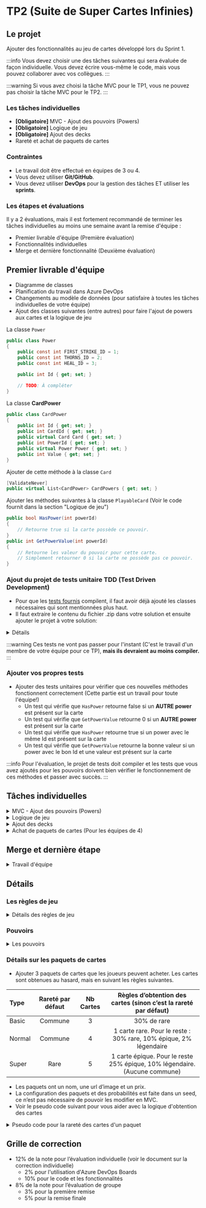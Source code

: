 
# TP2 (Suite de Super Cartes Infinies)

## Le projet

Ajouter des fonctionnalités au jeu de cartes développé lors du Sprint 1.

:::info
Vous devez choisir une des tâches suivantes qui sera évaluée de façon individuelle. Vous devez écrire vous-même le code, mais vous pouvez collaborer avec vos collègues.
:::

:::warning
Si vous avez choisi la tâche MVC pour le TP1, vous ne pouvez pas choisir la tâche MVC pour le TP2.
:::

### Les tâches individuelles

- **\[Obligatoire\]** MVC - Ajout des pouvoirs (Powers)
- **\[Obligatoire\]** Logique de jeu
- **\[Obligatoire\]** Ajout des decks
- Rareté et achat de paquets de cartes

### Contraintes

- Le travail doit être effectué en équipes de 3 ou 4.
- Vous devez utiliser **Git/GitHub**.
- Vous devez utiliser **DevOps** pour la gestion des tâches ET utiliser les **sprints**.

### Les étapes et évaluations

Il y a 2 évaluations, mais il est fortement recommandé de terminer les tâches individuelles au moins une semaine avant la remise d'équipe :

- Premier livrable d'équipe (Première évaluation)
- Fonctionnalités individuelles
- Merge et dernière fonctionnalité (Deuxième évaluation)

## Premier livrable d'équipe

- Diagramme de classes
- Planification du travail dans Azure DevOps
- Changements au modèle de données (pour satisfaire à toutes les tâches individuelles de votre équipe)
- Ajout des classes suivantes (entre autres) pour faire l'ajout de powers aux cartes et la logique de jeu

La classe `Power`

```csharp
public class Power
{
    public const int FIRST_STRIKE_ID = 1;
    public const int THORNS_ID = 2;
    public const int HEAL_ID = 3;

    public int Id { get; set; }

    // TODO: À compléter
}
```

La classe **CardPower**

```csharp
public class CardPower
{
    public int Id { get; set; }
    public int CardId { get; set; }
    public virtual Card Card { get; set; }
    public int PowerId { get; set; }
    public virtual Power Power { get; set; }
    public int Value { get; set; }
}
```

Ajouter de cette méthode à la classe `Card`

```csharp
[ValidateNever]
public virtual List<CardPower> CardPowers { get; set; }
```

Ajouter les méthodes suivantes à la classe `PlayableCard` (Voir le code fournit dans la section "Logique de jeu")

```csharp
public bool HasPower(int powerId)
{
    // Retourne true si la carte possède ce pouvoir.
}
public int GetPowerValue(int powerId)
{
    // Retourne les valeur du pouvoir pour cette carte.
    // Simplement retourner 0 si la carte ne possède pas ce pouvoir.
}
```

### Ajout du projet de tests unitaire TDD (Test Driven Development)

- Pour que les [tests fournis](https://cegepedouardmontpetit.sharepoint.com/:u:/s/CMT420InformatiqueComitesCours-5W5/ETZ9RkBd_XxLulRU65bykOgBoy1J2h18KbqpFUgoup1J2w?e=IKFuWa) compilent, il faut avoir déjà ajouté les classes nécessaires qui sont mentionnées plus haut.
- Il faut extraire le contenu du fichier .zip dans votre solution et ensuite ajouter le projet à votre solution:

<details>
    <summary>Détails</summary>

    ![alt text](image-3.png)

</details>

:::warning
Ces tests ne vont pas passer pour l'instant (C'est le travail d'un membre de votre équipe pour ce TP), **mais ils devraient au moins compiler.**
:::

### Ajouter vos propres tests

- Ajouter des tests unitaires pour vérifier que ces nouvelles méthodes fonctionnent correctement (Cette partie est un travail pour toute l'équipe!)
  - Un test qui vérifie que `HasPower` retourne false si un **AUTRE power** est présent sur la carte
  - Un test qui vérifie que `GetPowerValue` retourne 0 si un **AUTRE power** est présent sur la carte
  - Un test qui vérifie que `HasPower` retourne true si un power avec le même Id est présent sur la carte
  - Un test qui vérifie que `GetPowerValue` retourne la bonne valeur si un power avec le bon Id et une valeur est présent sur la carte

:::info
Pour l'évaluation, le projet de tests doit compiler et les tests que vous avez ajoutés pour les pouvoirs doivent bien vérifier le fonctionnement de ces méthodes et passer avec succès.
:::

## Tâches individuelles

<details>
    <summary>MVC - Ajout des pouvoirs (Powers)</summary>

**Partie .Net:** - Les cartes peuvent avoir un certains nombres de pouvoirs. - Un pouvoir a un nom, une description et un icône. - Quand une carte possède un pouvoir, il peut y avoir une valeur entière en plus de la relation (Voir les pouvoirs dans les [règles de jeu](#les-règles-de-jeu)) - Utiliser les Ids de pouvoirs de la classe Power dans votre seed (Comme **HEAL_ID**) - Pouvoir associer les pouvoirs aux cartes dans le menu **Edit** (MVC) - Voir la liste des pouvoirs d'une carte et pouvoir les retirer un à un - Pouvoir ajouter un nouveau pouvoir avec une valeur entière - Afficher les pouvoirs (nom et valeur) des cartes dans l'index de cartes dans une nouvelle colonne - Ajouter les pouvoirs dans le seed. Chaque pouvoir doit être sur au moins une des cartes que le joueur possède par défaut.

**Partie Angular:** - Voir les pouvoirs avec leur valeur sur les cartes sur le client, dans tous les endroits (Mes cartes, magasin, pendant une partie, etc) - Animer les pouvoirs en cliquant sur une carte dans Mes Cartes (Afficher l'icône du pouvoir sur la carte pendant 2 secondes) - Afficher les pouvoirs un après l'autre si il y en a plusieurs - Note: On fait ça pour tester les animations et être prêt à les afficher pendant un match

</details>

<details>
    <summary>Logique de jeu</summary>
    - Faire passer les tests de TDD (Voir les [règles de jeu](#les-règles-de-jeu))

L'event **PlayCardEvent**

```csharp
public class PlayCardEvent : MatchEvent
{
    // TODO: Ajouter tout ce qui manque
    public PlayCardEvent(MatchPlayerData currentPlayerData, int playableCardId)
    {
    }
}
```

    - IMPORTANT: Il faut ajouter un pouvoir de votre choix. Si vous n'êtes pas certain ou si vous manquez d'inspiration, demandez à votre enseignant!
    - Il faut écrire des tests pour **le pouvoir au choix** et ils doivent également passer avec succès
    - IMPORTANT: En écrivant la logique de jeu, il faut utiliser des MatchEvents. Ces MatchsEvents vont être utilisés pour rejouer les changements sur le client.
    - Il faut donc au moint un MatchEvent pour **chaque pouvoir**, mais également un lorsqu'une carte **attaque, reçoit des dégâts ou meurt**.
    - Conseil: Ajoutez également un **CardActivationEvent**, ce sera un bon endroit pour gérer le combat et vérifier les pouvoirs d'une carte et les déclencher
    - Conseil: Utilisez les méthodes **HasPower** et **GetPowerValue** que vous avez ajouté à PlayableCard pour écrire la logique de jeu.

    - Le diagramme suivant donne une façon de faire pour gérer les events lors d'un combat. Le CardActivationEvent est un bon event pour inclure la logique de plusieurs pouvoirs, comme Heal. - Dans le diagramme, on peut voir que les CardDamageEvent des attaques sont directement sous l'event CardActivationEvent. Si vous préférez ajouter un AttackEvent qui s'occupe de gérer les dégâts d'attaque que se font les deux cartes, c'est une bonne idée.

    <Tabs queryString="cas-courant">
        <TabItem value="cas-simple" label="Cas simple" default>
            ```mermaid
            ---
            config:
                class:
                    hideEmptyMembersBox: true
            ---
            classDiagram
                class PlayerEndTurnEvent["PlayerEndTurnEvent"]:::dotted {
                    PlayerId: 2
                }
                class CombatEvent["CombatEvent"]
                class CardActivationEvent1["CardActivationEvent"]:::dotted {
                    PlayerId: 2
                    PlayableCardId: 44
                }
                class CardActivationEvent2["CardActivationEvent"] {
                    PlayerId: 2
                    PlayableCardId: 42
                }
                class CardDamageEvent1["CardDamageEvent"] {
                    PlayerId: 1
                    PlayableCardId: 33
                    Damage: 2
                }
                class CardDamageEvent2["CardDamageEvent"]:::dotted {
                    PlayerId: 2
                    PlayableCardId: 44
                    Damage: 5
                }
                class PlayerDamageEvent["PlayerDamageEvent"]:::dotted {
                    PlayerId: 1
                    Damage: 2
                }
                class CardDeathEvent1["CardDeathEvent"] {
                    PlayerId: 2
                    PlayableCardId: 44
                }
                class PlayerDeathEvent["PlayerDeathEvent"]:::dotted {
                    WinningPlayerId: 2
                    LosingPlayerId: 1
                }
                class PlayerStartTurnEvent["PlayerStartTurnEvent"] {
                    PlayerId: 1
                }
                class GainManaEvent["GainManaEvent"] {
                    PlayerId: 1
                    Mana: 3
                }
                class PlayerDrawCard["PlayerDrawCard"] {
                    PlayerId: 1
                    PlayableCardId:38
                }
                PlayerEndTurnEvent -- CombatEvent
                CombatEvent -- CardActivationEvent1
                CardActivationEvent1 -- CardDamageEvent1
                CardActivationEvent1 -- CardDamageEvent2
                CombatEvent -- CardActivationEvent2
                CardDamageEvent2 -- CardDeathEvent1
                CardActivationEvent2 -- PlayerDamageEvent
                PlayerDamageEvent -- PlayerDeathEvent
                PlayerEndTurnEvent -- PlayerStartTurnEvent
                PlayerStartTurnEvent -- GainManaEvent
                PlayerStartTurnEvent -- PlayerDrawCard
                click PlayerEndTurnEvent call eval('') "La carte 42 a été mise en jeu.</br>C'est la 2ième carte pour le joueur 2 qui avait déjà mis la carte 44 en jeu.</br>La carte 33 est déjà en jeu pour l'adversaire."
                click CardActivationEvent1 call eval('') "La carte 44 était en jeu et attaque la carte 33,</br>mais n'arrive pas à la vaincre."
                click CardDamageEvent2 call eval('') "La carte 33 se défend</br>et tue la carte 44."
                click PlayerDamageEvent call eval('') "La carte 42 attaque directement le joueur 1</br>car il n'a pas de 2ième carte en jeu."
                click PlayerDeathEvent call eval('') "Le joueur 1 n'avait plus qu'un point de vie</br>et perd la partie!"
                classDef dotted stroke:#333,stroke-width:4px;
            ```
    </TabItem>
    <TabItem value="cas-complexe" label="Cas complexe">
            ```mermaid
            ---
            config:
                class:
                    hideEmptyMembersBox: true
            ---
            classDiagram
                class PlayerEndTurnEvent["PlayerEndTurnEvent"]:::dotted {
                    PlayerId: 2
                }
                class CombatEvent["CombatEvent"]
                class CardActivationEvent1["CardActivationEvent"]:::dotted {
                    PlayerId: 2
                    PlayableCardId: 44
                }
                class CardActivationEvent2["CardActivationEvent"] {
                    PlayerId: 2
                    PlayableCardId: 42
                }
                class HealEvent["HealEvent"]:::dotted {
                    PlayerId: 2
                    PlayableCardId: 44
                    Value: 3
                }
                class ThornsEvent["ThornsEvent"] {
                    PlayerId: 1
                    PlayableCardId: 33
                    Value: 2
                }
                class AttackEvent1["AttackEvent"]:::dotted {
                    PlayerId: 2
                    PlayableCardId: 44
                }
                class AttackEvent2["AttackEvent"] {
                    PlayerId: 2
                    PlayableCardId: 42
                }
                class CardHealEvent1["CardHealEvent"]:::dotted {
                    PlayerId: 2
                    PlayableCardId: 44
                    Value: 2
                }
                class CardHealEvent2["CardHealEvent"]:::dotted {
                    PlayerId: 2
                    PlayableCardId: 42
                    Value: 1
                }
                class CardDamageEvent1["CardDamageEvent"] {
                    PlayerId: 2
                    PlayableCardId: 44
                    Damage: 2
                }
                class CardDamageEvent2["CardDamageEvent"] {
                    PlayerId: 1
                    PlayableCardId: 33
                    Damage: 2
                }
                class FirstStrikeEvent["FirstStrikeEvent"]:::dotted {
                    PlayerId: 2
                    PlayableCardId: 44
                }
                class PlayerDamageEvent["PlayerDamageEvent"]:::dotted {
                    PlayerId: 1
                    Damage: 2
                }
                class CardDeathEvent["CardDeathEvent"] {
                    PlayerId: 1
                    PlayableCardId: 33
                }
                class PlayerDeathEvent["PlayerDeathEvent"]:::dotted {
                    WinningPlayerId: 2
                    LosingPlayerId: 1
                }
                class PlayerStartTurnEvent["PlayerStartTurnEvent"]:::dotted {
                    PlayerId: 1
                }
                class GainManaEvent["GainManaEvent"] {
                    PlayerId: 1
                    Mana: 3
                }
                class PlayerDrawCard["PlayerDrawCard"] {
                    PlayerId: 1
                    PlayableCardId:38
                }
                PlayerEndTurnEvent -- CombatEvent
                CombatEvent -- CardActivationEvent1
                CardActivationEvent1 -- HealEvent
                CardActivationEvent1 -- ThornsEvent
                CardActivationEvent1 -- AttackEvent1
                HealEvent -- CardHealEvent1
                HealEvent -- CardHealEvent2
                ThornsEvent -- CardDamageEvent1
                AttackEvent1 -- CardDamageEvent2
                CardDamageEvent2 -- CardDeathEvent
                AttackEvent1 -- FirstStrikeEvent
                CombatEvent -- CardActivationEvent2
                CardActivationEvent2 -- AttackEvent2
                AttackEvent2 -- PlayerDamageEvent
                PlayerDamageEvent -- PlayerDeathEvent
                PlayerEndTurnEvent -- PlayerStartTurnEvent
                PlayerStartTurnEvent -- GainManaEvent
                PlayerStartTurnEvent -- PlayerDrawCard
                click PlayerEndTurnEvent call eval('') "La carte 42 a été mise en jeu.</br>C'est la 2ième carte pour le joueur 2 qui avait déjà mis la carte 44 en jeu.</br>La carte 33 est déjà en jeu pour l'adversaire."
                click CardActivationEvent1 call eval('') "La carte 42 a le pouvoir Heal 3 et le pouvoir First Strike.</br>Son adversaire a la carte 33 qui a le pouvoir Thorns 2."
                click HealEvent call eval('') "Guérit jusqu'à 3 de Health sur toutes les cartes du joueur."
                click CardHealEvent1 call eval('') "Il manquait seulement 2 de Health sur cette carte."
                click CardHealEvent2 call eval('') "Il manquait seulement 1 de Health sur cette carte."
                click AttackEvent1 call eval('') "C'est conseillé de créer un AttackEvent pour garder CardActivationEvent le plus simple que possible."
                click FirstStrikeEvent call eval('') "Comme la carte 33 a été tuée par la carte 42 qui a First Strike, on génère cet event pour que le client puisse afficher l'icône et la carte 44 ne reçoit pas de dégâts."
                click PlayerDamageEvent call eval('') "La carte 42 attaque directement le joueur 1 car il n'a pas de 2ième carte en jeu."
                click PlayerDeathEvent call eval('') "Le joueur 1 n'avait plus que 1 point de vie et perd la partie."
                click PlayerStartTurnEvent call eval('') "Pour garder le code simple, on ne va pas vérifier si la partie est terminée avant de faire chaque événement pour l'instant."
                classDef dotted stroke:#333,stroke-width:4px;
            ```
        </TabItem>
    </Tabs>

</details>

<details>
    <summary>Ajout des decks</summary>
    - Un deck a un nom en plus de contenir des cartes (les cartes qu'un joueur possède)
    - Lors du register, un deck qui se nomme "Depart" est créé automatiquement avec toutes les cartes du joueur. (C'est le deck courant du joueur)
    - Une même carte peut faire partie de plusieurs decks. (Les decks sont indépendants les uns des autres)
    - Si j'ai une copie (1 entrée OwnedCard) pour une carte, je peux la mettre au maximum une fois dans un deck. Si j'en ai N, je peux en ajouter N.
        - Donc quand j'ajoute une carte à un deck, je dois proposer à l'usager **SES** cartes qui ne sont **PAS** déjà dans **CE** deck.
    - Configuration MVC:
        - Nombre max de decks
        - Nombre max de cartes dans un deck
    - Client:
        - Afficher la liste des decks d'un joueur dans une section "Mes Decks"
        - Pouvoir créer un nouveau deck avec un nom au choix (en respectant la limite de decks de la configuration)
        - Pouvoir effacer un deck, si ce n'est pas le deck courant (On n'efface jamais de owned cards ou cards!)
        - Pouvoir ajouter et retirer une carte à un deck existant (en respectant la limite de carte de la configuration)
            - Assurez-vous de trier les cartes du joueur pour faciliter la sélection
        - Pouvoir rendre un deck courant
        - Doit etre impossible d'effacer le deck courant (vérification serveur)
    - Le code serveur doit être mis dans un service que vous devez créer.
    - Ajouter des tests unitaires pour le nouveaux service. Avec au minimum les tests suivants:
        - Tester la création d'un Deck
        - Tester la suppression d'un Deck
        - Tester l'**impossibilité** d'effacer un Deck qui n'est PAS au Player
        - Tester l'ajout d'une carte à un Deck (et l'impossibilité si la carte ET le Deck ne sont pas au Player)
        - Tester le retrait d'une carte d'un Deck (et l'impossibilité si le Deck n'est pas au Player)
    - Seul les cartes du Deck courant sont disponibles lors d’une partie. (Ce sont les cartes qui vont remplir le CardsPile du match pour ce joueur)
        - Changer le démarrage d'un Match pour utiliser les cartes du deck courrant

</details>

<details>
    <summary>Achat de paquets de cartes (Pour les équipes de 4)</summary>

    **Résumé:** Les joueurs peuvent acheter des paquets de cartes (Pack) avec une monnaie virtuelle dans le jeu.
    - Ajouter une rareté aux cartes. Il doit y avoir 4 niveaux: (Utilisez un enum)
        - Commune (Gris)
        - Rare (Vert)
        - Épique (Mauve)
        - Légendaire (Orange)
    - Ajouter la possibilité de voir et changer la rareté d’une carte en MVC.
    - Modifier le seed des cartes avec au moins 2 cartes pour chaque rareté.
    - Sur le client, il faut afficher un code de couleur sur les cartes pour pouvoir voir leur rareté. Une option simple c’est de modifier la couleur de fond du titre.
    - Tâche MVC de configuration de la monnaie virtuelle:
        - Reçue à la création du compte
        - Reçue après une victoire
        - Reçue après une défaite (plus petit montant)
    - Sur le serveur
        - Modifier l'event EndMatchEvent pour qu'il modifie la quantité de monnaie des deux joueurs (le gagnant et le perdant)
        - EndMatchEvent devrait également avoir 2 nouvelles propriétés (MoneyReceivedByWinner et MoneyReceivedByLoser ) pour que le client sache combien d'arent son joueur a reçu
    - Sur le client
        - Afficher la monnaie virtuelle du joueur dans la barre de menu au haut de l'écran.
        - Modifier applyEvent dans MatchService pour traiter la nouvelle information à propos de l'argent reçu par EndMatchEvent. (N'oubliez pas que currentPlayerId vous permet de savoir si le joueur est le gagnant ou le perdant)
        - Afficher la monnaie gagné dans le menu de victoire/défaite.
        - Afficher les différents paquets que le joueur peut acheter.
        - Afficher l'ouverture de paquet sur le client avec un dialogue (qui affiche les cartes reçues)
    - Voir la [section sur les paquets de cartes](#détails-sur-les-paquets-de-cartes)
    - Le code serveur doit être mis dans un service que vous devez créer.
    - Ajouter des tests unitaires pour le nouveau service. Avec au minimum les tests suivants:
        - Vérifier que lorsque j'achète un paquet, je reçois le bon nombre de cartes et dépense la bonne quantité d'argent
        - Vérifier que je ne peux pas acheter un paquet si je n'ai pas assez d'argent
        - Vérifier que les cartes obtenus par le deck **le plus cher** ne sont **PAS communes** et qu'**au moins une carte** est épique.
        :::warning
        C'est assez complexe de tester la rareté des cartes, car il y a un élément aléatoire. On va voir dans une séance future l'utilisation de Mocks pour ce genre de cas. Pour l'instant, ce n'est pas nécessaire de tester la rareté des cartes obtenus aléatoirement.
        :::

</details>

## Merge et dernière étape

<details>
    <summary>Travail d'équipe</summary>

- Compléter les tâches individuelles au moins une semaine avant la remise
- Faire les merge vers votre branche commune

  :::warning
  N'oubliez pas de commencer par faire un merge de la branche commune vers votre branche individuelle pour régler les conflits!
  :::

- Il faut ajouter une méthode PlayCard dans MatchService, qui va générer un PlayCardEvent.
- Il faut ajouter une action PlayCard sur le Hub. Cette méthode va appeler PlayCard du MatchService et faire un ApplyEvents, comme les autres actions du Hub.
- Ajoutez la gestion des évènements sur le client dans MatchService.
  - Il faut déplacer les cartes vers le BattleField lorsqu'elles sont jouées
  - Les déplacer vers le Graveyard lorsqu'elles meurent
  - Faire bouger une carte lorsqu'elle est activée (faire un mouvement qui montre qu'elle est activée)
  - Afficher l'icône des pouvoirs sur la carte lorsqu'ils sont activés (pour environ 1 seconde)
  - Mettre à jour le health des cartes lorsqu'il change
  - Mettre à jour le health des joueurs lorsqu'il change
- Ajouter votre pouvoir au choix au seed et l'ajouter sur au moins une carte que le joueur possède par défaut
- Vous allez probablement avoir un problème avec l'ordre de vos cartes sur le BattleField. Voici de l'aide pour vous aider à le comprendre et le régler: [Ordre des éléments d'une liste avec EF](/info/DataOrder)

</details>

## Détails

### Les règles de jeu

<details>
    <summary>Détails des règles de jeu</summary>

- Mélanger les cartes dans le CardsPile avant de démarrer une partie pour ne pas toujours commencer avec les mêmes cartes.
- On peut jouer plusieurs cartes par tour, selon leur coût en « Mana ».
  - Chaque carte à un coût en Mana différent.
  - Pendant son tour, un joueur peut jouer une carte si il a assez de mana. On réduit ensuite son mana du coût de la carte.
  - Lorsque le Mana n’est pas utilisé, il est conservé pour le tour d’après.
  - Lorsqu'un joueur clique sur terminer, les cartes qui sont déjà en jeu doivent être "activé" une après l'autre pour faire un combat.
- Lorsqu'une carte est joué, elle se place à la droite des cartes déjà en jeu.
- Chaque carte a donc son "index", celle qui est le plus à gauche à l'index 0, la 2e l'index 1, etc.
- Lorsqu'une carte est activé et qu'il y a une carte devant elle (l'adversaire a une carte avec le même index), les deux cartes se donnent des dégâts.
  - Chaque carte perd du health égal à l'attaque de la carte en face d'elle
- Lorsqu'une carte est activé et qu'il n'y a pas de carte devant elle, elle blesse l'adversaire. Le Player adverse perd du health de la valeur de l'attaque.
- Les pouvoirs des cartes affectent les combats
- Lorsque les cartes sont activées, il faut commencer par la dernière qui a été joué et terminer avec celle qui est en jeu depuis le plus longtemps. On active donc les cartes de droite à gauche. Ce qui veut également dire que l'on commence par la carte avec l'index le plus élevé et que l'on termine avec l'index 0.

  :::warning
  Pour l'activation des cartes, c'est plus facile d'utiliser une boucle **for**. Comme c'est possible qu'une carte meurt, la liste de cartes du BattleField risque d'être modifié et on ne peut pas modifier la liste pendant une itération avec un **foreach**.
  :::

</details>

### Pouvoirs

<details>
    <summary>Les pouvoirs</summary>

- Il y a 3 pouvoirs (Power) que vous devez ajouter et vous devez en **ajouter 1 autre à votre choix**.

  - **First Strike** permet à une carte d’attaquer en « premier » et de ne pas recevoir de dégât **si elle tue la carte** de l’adversaire. (Fonctionne uniquement à l’attaque, pas à la défense)
  - **Thorns X** lorsqu’une carte défend, elle inflige X de dégâts AVANT de recevoir des dégâts. Si l’attaquant est tué par ces dégâts, l’attaque s’arrête et le défenseur ne reçoit pas de dégâts.
  - **Heal X** soigne les cartes alliées de X incluant elle-même AVANT d’attaquer (mais les cartes ne peuvent pas avoir plus de health qu’au départ.)

  :::warning
  Pour l’instant, les pouvoirs proposés ne nécessitent pas de garder un « état » et c’est conseillé de **choisir un pouvoir sans état pour le TP2**. Un exemple de pouvoir avec état, c’est « Stun » qui ajoute l'état « Stunned » à une carte. Nous allons ajouter des pouvoir avec état au TP3.
  :::

  :::tip
  FirstStrikeEvent peut très bien être un évènement qui sert uniquement à afficher sur le client que le pouvoir a eu un effet pendant l'exécution de la logique du combat. (Pour que le joueur puisse comprendre pourquoi l'attaquant n'a pas reçu de dégât). C'est tout à fait correct si il ne contient aucun sous évènement. - Thorns doit contenir un sous event CardDamageEvent - Heal doit contenir un sous event HealCardEvent
  :::

</details>

### Détails sur les paquets de cartes

- Ajouter 3 paquets de cartes que les joueurs peuvent acheter. Les cartes sont obtenues au hasard, mais en suivant les règles suivantes.

| Type   | Rareté par défaut | Nb Cartes |      Règles d’obtention des cartes (sinon c’est la rareté par défaut)      |
| :----- | :---------------: | :-------: | :------------------------------------------------------------------------: |
| Basic  |      Commune      |     3     |                                30% de rare                                 |
| Normal |      Commune      |     4     |     1 carte rare. Pour le reste : 30% rare, 10% épique, 2% légendaire      |
| Super  |       Rare        |     5     | 1 carte épique. Pour le reste 25% épique, 10% légendaire. (Aucune commune) |

- Les paquets ont un nom, une url d’image et un prix.
- La configuration des paquets et des probabilités est faite dans un seed, ce n’est pas nécessaire de pouvoir les modifier en MVC.
- Voir le pseudo code suivant pour vous aider avec la logique d'obtention des cartes

<details>
<summary>Pseudo code pour la rareté des cartes d'un paquet</summary>

```

// Une Probability possède : une value décimale (entre 0 et 1), une "rarity" et un "baseQty"

// Faire une liste de rareté de carte à obtenir
List<Rarity> GenerateRarities(int nbCards, int defaultRarity, List<Probability> probabilities)
rarities = new List<Rarity>

    // Ajouter la quantité de base pour chaque probability à la liste
    foreach(probability of probabilities)
        for probability.baseQty
            add probability.rarity to rarities

    // Continuer de remplir la liste jusqu'à atteindre la quantité voulue
    while(rarities.Count < nbCards)
        rarity = GetRandomRarity(probabilites)

        if(rarity == null)
            add defaultRarity to rarities
        else
            add rarity to rarities

    return rarities

// Cette méthode permet d'obtenir une rareté au hasard
Rarity? GetRandomRarity(List<Probability> probabilities)
X = Random Number Between 0 and 1

    for each rarity of probabilities:
        if probability.value < X:
            return probability.rarity
        else:
            X -= probability.value

    return null

```

Une fois que l’on a une liste de rareté, on peut prendre une carte au hasard avec chacune des raretés pour faire notre paquet. Les doublons sont permis.

</details>

## Grille de correction

- 12% de la note pour l’évaluation individuelle (voir le document sur la correction individuelle)
  - 2% pour l'utilisation d'Azure DevOps Boards
  - 10% pour le code et les fonctionnalités
- 8% de la note pour l’évaluation de groupe
  - 3% pour la première remise
  - 5% pour la remise finale

```

```
